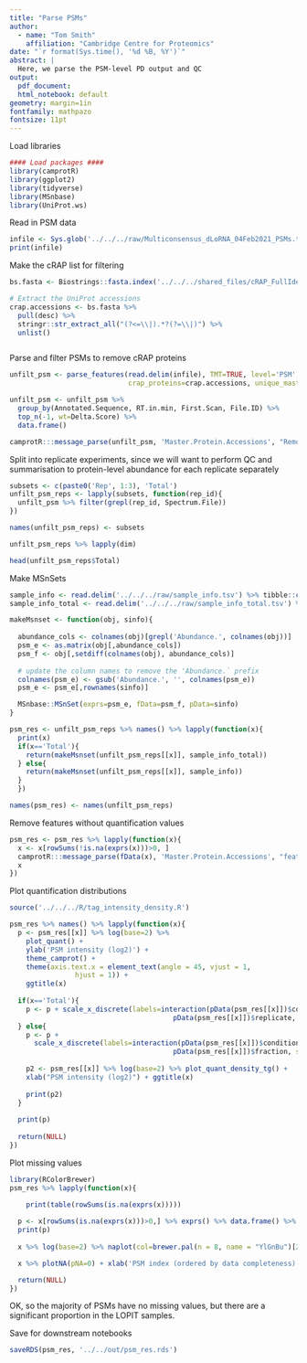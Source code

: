 ```yaml
---
title: "Parse PSMs"
author:
  - name: "Tom Smith"
    affiliation: "Cambridge Centre for Proteomics"
date: "`r format(Sys.time(), '%d %B, %Y')`"
abstract: | 
  Here, we parse the PSM-level PD output and QC
output:
  pdf_document:
  html_notebook: default
geometry: margin=1in
fontfamily: mathpazo
fontsize: 11pt
---
```


Load libraries
```r

#### Load packages ####
library(camprotR)
library(ggplot2)
library(tidyverse)
library(MSnbase)
library(UniProt.ws)
```

Read in PSM data
```r
infile <- Sys.glob('../../../raw/Multiconsensus_dLoRNA_04Feb2021_PSMs.txt.gz')
print(infile)
```

Make the cRAP list for filtering
```r
bs.fasta <- Biostrings::fasta.index('../../../shared_files/cRAP_FullIdentifiers.fasta', seqtype = "AA")

# Extract the UniProt accessions 
crap.accessions <- bs.fasta %>% 
  pull(desc) %>% 
  stringr::str_extract_all("(?<=\\|).*?(?=\\|)") %>% 
  unlist()



```

Parse and filter PSMs to remove cRAP proteins
```r
unfilt_psm <- parse_features(read.delim(infile), TMT=TRUE, level='PSM',
                             crap_proteins=crap.accessions, unique_master=TRUE)

unfilt_psm <- unfilt_psm %>%
  group_by(Annotated.Sequence, RT.in.min, First.Scan, File.ID) %>%
  top_n(-1, wt=Delta.Score) %>%
  data.frame()

camprotR:::message_parse(unfilt_psm, 'Master.Protein.Accessions', "Remove duplicated PSMs from multiple spectrum matching tools")
```

Split into replicate experiments, since we will want to perform QC and summarisation to protein-level abundance for each replicate separately
```r
subsets <- c(paste0('Rep', 1:3), 'Total')
unfilt_psm_reps <- lapply(subsets, function(rep_id){
  unfilt_psm %>% filter(grepl(rep_id, Spectrum.File))
})

names(unfilt_psm_reps) <- subsets

unfilt_psm_reps %>% lapply(dim)
```
```r
head(unfilt_psm_reps$Total)
```


Make MSnSets
```r

sample_info <- read.delim('../../../raw/sample_info.tsv') %>% tibble::column_to_rownames('tag')
sample_info_total <- read.delim('../../../raw/sample_info_total.tsv') %>% tibble::column_to_rownames('tag')

makeMsnset <- function(obj, sinfo){
  
  abundance_cols <- colnames(obj)[grepl('Abundance.', colnames(obj))]
  psm_e <- as.matrix(obj[,abundance_cols])
  psm_f <- obj[,setdiff(colnames(obj), abundance_cols)]
    
  # update the column names to remove the 'Abundance.` prefix
  colnames(psm_e) <- gsub('Abundance.', '', colnames(psm_e))
  psm_e <- psm_e[,rownames(sinfo)]

  MSnbase::MSnSet(exprs=psm_e, fData=psm_f, pData=sinfo)
}

psm_res <- unfilt_psm_reps %>% names() %>% lapply(function(x){
  print(x)
  if(x=='Total'){
    return(makeMsnset(unfilt_psm_reps[[x]], sample_info_total))
  } else{
    return(makeMsnset(unfilt_psm_reps[[x]], sample_info))
  }
  })

names(psm_res) <- names(unfilt_psm_reps)
```

Remove features without quantification values
```r

psm_res <- psm_res %>% lapply(function(x){
  x <- x[rowSums(!is.na(exprs(x)))>0, ]
  camprotR:::message_parse(fData(x), 'Master.Protein.Accessions', "features without quantification removed")
  x  
})

```

Plot quantification distributions
```r
source('../../../R/tag_intensity_density.R')

psm_res %>% names() %>% lapply(function(x){
  p <- psm_res[[x]] %>% log(base=2) %>%
    plot_quant() +
    ylab('PSM intensity (log2)') +
    theme_camprot() +
    theme(axis.text.x = element_text(angle = 45, vjust = 1, 
                hjust = 1)) +
    ggtitle(x)
  
  if(x=='Total'){
    p <- p + scale_x_discrete(labels=interaction(pData(psm_res[[x]])$condition,
                                        pData(psm_res[[x]])$replicate, sep=' '))
  } else{
    p <- p + 
      scale_x_discrete(labels=interaction(pData(psm_res[[x]])$condition,
                                        pData(psm_res[[x]])$fraction, sep=' '))
    
    p2 <- psm_res[[x]] %>% log(base=2) %>% plot_quant_density_tg() +
    xlab("PSM intensity (log2)") + ggtitle(x)
  
    print(p2)
  }
  
  print(p)
  
  return(NULL)
})


```

Plot missing values
```r
library(RColorBrewer)
psm_res %>% lapply(function(x){
  
    print(table(rowSums(is.na(exprs(x)))))

  p <- x[rowSums(is.na(exprs(x)))>0,] %>% exprs() %>% data.frame() %>% naniar::vis_miss(cluster=TRUE) + theme(axis.text.x=element_text(angle=90))
  print(p)
  
  x %>% log(base=2) %>% naplot(col=brewer.pal(n = 8, name = "YlGnBu")[2:8])

  x %>% plotNA(pNA=0) + xlab('PSM index (ordered by data completeness)') + theme_camprot()

  return(NULL)
})

```
OK, so the majority of PSMs have no missing values, but there are a significant proportion in the LOPIT samples.



Save for downstream notebooks
```r
saveRDS(psm_res, '../../out/psm_res.rds')
```




